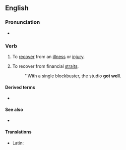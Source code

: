 ==English==

===Pronunciation===
* {{audio|en|en-au-get well.ogg|Audio (AU)}}

===Verb===
{{en-verb|gets well|getting well|got well|got well|past_ptc2=gotten well|past_ptc2_qual=North America}}

# {{lb|en|idiomatic}} To [[recover]] from an [[illness]] or [[injury]].
# {{lb|en|idiomatic|business}} To recover from financial [[straits]].
#: ''With a single blockbuster, the studio '''got well'''.

====Derived terms====
* {{l|en|get well soon}}

====See also====
* {{l|en|get better}}

====Translations====
{{trans-top|to recover from illness or injury}}
* Latin: {{t|la|sanescō}}
{{trans-mid}}
{{trans-bottom}}